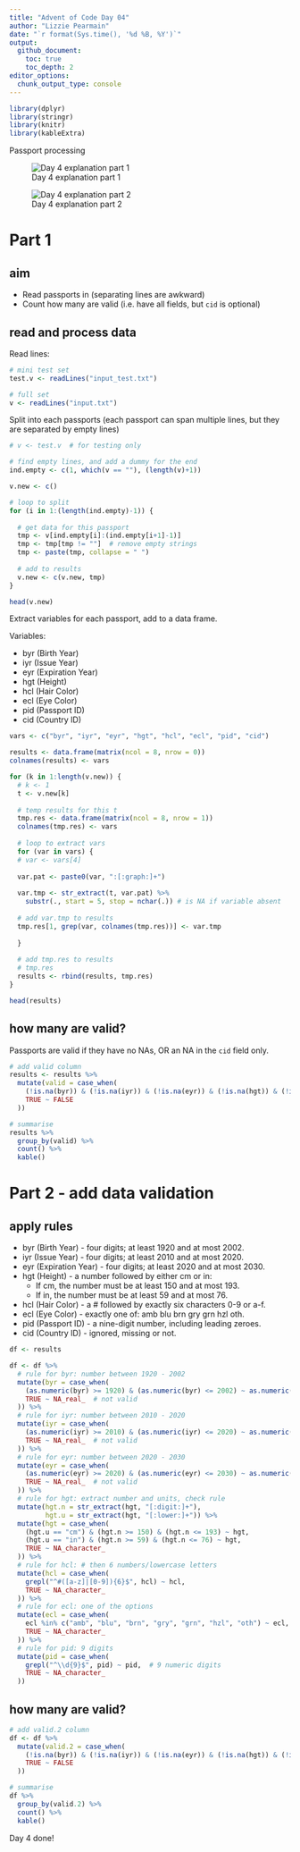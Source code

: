 ```yaml
---
title: "Advent of Code Day 04"
author: "Lizzie Pearmain"
date: "`r format(Sys.time(), '%d %B, %Y')`"
output:
  github_document:
    toc: true
    toc_depth: 2
editor_options: 
  chunk_output_type: console
---
```


```r
library(dplyr)
library(stringr)
library(knitr)
library(kableExtra)
```

Passport processing

![Day 4 explanation part 1](img/intro-01.png)

![Day 4 explanation part 2](img/intro-02.png)


# Part 1

## aim

* Read passports in (separating lines are awkward)
* Count how many are valid (i.e. have all fields, but `cid` is optional)

## read and process data

Read lines:

```r

# mini test set
test.v <- readLines("input_test.txt")

# full set
v <- readLines("input.txt")

```

Split into each passports (each passport can span multiple lines, but they are separated by empty lines)

```r
# v <- test.v  # for testing only

# find empty lines, and add a dummy for the end
ind.empty <- c(1, which(v == ""), (length(v)+1))

v.new <- c()

# loop to split
for (i in 1:(length(ind.empty)-1)) {
  
  # get data for this passport
  tmp <- v[ind.empty[i]:(ind.empty[i+1]-1)]
  tmp <- tmp[tmp != ""]  # remove empty strings
  tmp <- paste(tmp, collapse = " ")
  
  # add to results
  v.new <- c(v.new, tmp)
}

head(v.new)

```

Extract variables for each passport, add to a data frame.

Variables:

* byr (Birth Year)
* iyr (Issue Year)
* eyr (Expiration Year)
* hgt (Height)
* hcl (Hair Color)
* ecl (Eye Color)
* pid (Passport ID)
* cid (Country ID)

```r

vars <- c("byr", "iyr", "eyr", "hgt", "hcl", "ecl", "pid", "cid")

results <- data.frame(matrix(ncol = 8, nrow = 0))
colnames(results) <- vars

for (k in 1:length(v.new)) {
  # k <- 1
  t <- v.new[k]
  
  # temp results for this t
  tmp.res <- data.frame(matrix(ncol = 8, nrow = 1))
  colnames(tmp.res) <- vars
  
  # loop to extract vars
  for (var in vars) {
  # var <- vars[4]
  
  var.pat <- paste0(var, ":[:graph:]+")
  
  var.tmp <- str_extract(t, var.pat) %>%
    substr(., start = 5, stop = nchar(.)) # is NA if variable absent
  
  # add var.tmp to results
  tmp.res[1, grep(var, colnames(tmp.res))] <- var.tmp
  
  }
  
  # add tmp.res to results
  # tmp.res
  results <- rbind(results, tmp.res)
}

head(results)

```


## how many are valid?

Passports are valid if they have no NAs, OR an NA in the `cid` field only.

```r

# add valid column
results <- results %>%
  mutate(valid = case_when(
    (!is.na(byr)) & (!is.na(iyr)) & (!is.na(eyr)) & (!is.na(hgt)) & (!is.na(hcl)) & (!is.na(ecl)) & (!is.na(pid)) ~ TRUE,
    TRUE ~ FALSE
  ))

# summarise
results %>%
  group_by(valid) %>%
  count() %>%
  kable()

```



# Part 2 - add data validation

## apply rules

* byr (Birth Year) - four digits; at least 1920 and at most 2002.
* iyr (Issue Year) - four digits; at least 2010 and at most 2020.
* eyr (Expiration Year) - four digits; at least 2020 and at most 2030.
* hgt (Height) - a number followed by either cm or in:
    * If cm, the number must be at least 150 and at most 193.
    * If in, the number must be at least 59 and at most 76.
* hcl (Hair Color) - a # followed by exactly six characters 0-9 or a-f.
* ecl (Eye Color) - exactly one of: amb blu brn gry grn hzl oth.
* pid (Passport ID) - a nine-digit number, including leading zeroes.
* cid (Country ID) - ignored, missing or not.


```r

df <- results

df <- df %>%
  # rule for byr: number between 1920 - 2002
  mutate(byr = case_when(
    (as.numeric(byr) >= 1920) & (as.numeric(byr) <= 2002) ~ as.numeric(byr),  # is valid
    TRUE ~ NA_real_  # not valid
  )) %>%
  # rule for iyr: number between 2010 - 2020
  mutate(iyr = case_when(
    (as.numeric(iyr) >= 2010) & (as.numeric(iyr) <= 2020) ~ as.numeric(iyr),  # is valid
    TRUE ~ NA_real_  # not valid
  )) %>%
  # rule for eyr: number between 2020 - 2030
  mutate(eyr = case_when(
    (as.numeric(eyr) >= 2020) & (as.numeric(eyr) <= 2030) ~ as.numeric(eyr),  # is valid
    TRUE ~ NA_real_  # not valid
  )) %>%
  # rule for hgt: extract number and units, check rule
  mutate(hgt.n = str_extract(hgt, "[:digit:]+"),
         hgt.u = str_extract(hgt, "[:lower:]+")) %>%
  mutate(hgt = case_when(
    (hgt.u == "cm") & (hgt.n >= 150) & (hgt.n <= 193) ~ hgt,
    (hgt.u == "in") & (hgt.n >= 59) & (hgt.n <= 76) ~ hgt,
    TRUE ~ NA_character_
  )) %>%
  # rule for hcl: # then 6 numbers/lowercase letters
  mutate(hcl = case_when(
    grepl("^#([a-z]|[0-9]){6}$", hcl) ~ hcl,
    TRUE ~ NA_character_
  )) %>%
  # rule for ecl: one of the options
  mutate(ecl = case_when(
    ecl %in% c("amb", "blu", "brn", "gry", "grn", "hzl", "oth") ~ ecl,
    TRUE ~ NA_character_
  )) %>%
  # rule for pid: 9 digits
  mutate(pid = case_when(
    grepl("^\\d{9}$", pid) ~ pid,  # 9 numeric digits
    TRUE ~ NA_character_
  ))

```

## how many are valid?

```r

# add valid.2 column
df <- df %>%
  mutate(valid.2 = case_when(
    (!is.na(byr)) & (!is.na(iyr)) & (!is.na(eyr)) & (!is.na(hgt)) & (!is.na(hcl)) & (!is.na(ecl)) & (!is.na(pid)) ~ TRUE,
    TRUE ~ FALSE
  ))

# summarise
df %>%
  group_by(valid.2) %>%
  count() %>%
  kable()

```

Day 4 done!



